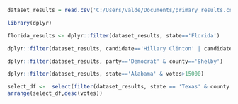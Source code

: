 ```r
dataset_results = read.csv('C:/Users/valde/Documents/primary_results.csv')
```

```r
library(dplyr)

florida_results <- dplyr::filter(dataset_results, state=='Florida')
```
```r
dplyr::filter(dataset_results, candidate=='Hillary Clinton' | candidate=='Donald Trump')
```
```r
dplyr::filter(dataset_results, party=='Democrat' & county=='Shelby')
```

```r
dplyr::filter(dataset_results, state=='Alabama' & votes>15000)
```
```r
select_df <-  select(filter(dataset_results, state == 'Texas' & county == 'Denton'), party, candidate, votes)
arrange(select_df,desc(votes))
```
```r

```


